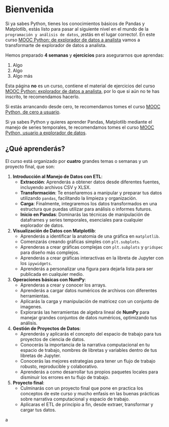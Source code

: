 # Bienvenida {.unnumbered}




Si ya sabes Python, tienes los conocimientos básicos de Pandas y Matplotlib, estás listo para pasar al siguiente nivel en el mundo de la `programación y análisis de datos`, ¡estás en el lugar correcto!. En este curso [MOOC Python: de explorador de datos a analista](https://www.coursera.org/learn/pythonanalista/home/welcome) vamos a transformarte de explorador de datos a analista. 


Hemos preparado  **4 semanas** y **ejercicios** para asegurarnos que aprendas:

1. Algo
1. Algo
1. Algo más

Esta página **no** es un curso, contiene el material de ejercicios del curso [MOOC Python: explorador de datos a analista](https://www.coursera.org/learn/pythonanalista/home/welcome), por lo que si aún no te has inscrito, te recomendamos hacerlo.

::: {.callout-note appearance="simple"}
Si estás arrancando desde cero, te recomendamos tomes el curso [MOOC Python, de cero a usuario](https://www.coursera.org/learn/python-usuario). 
:::

::: {.callout-note appearance="simple"}
Si ya sabes Python y quieres aprender Pandas, Matplotlib mediante el manejo de series temporales, te recomendamos tomes el curso [MOOC Python, usuario a explorador de datos](https://www.coursera.org/learn/pythonexplorador). 
:::

## ¿Qué aprenderás?

El curso está organizado por **cuatro** grandes temas o semanas y un proyecto final, que son:

1. **Introducción al Manejo de Datos con ETL**:
   - **Extracción**: Aprenderás a obtener datos desde diferentes fuentes, incluyendo archivos CSV y XLSX.
   - **Transformación**: Te enseñaremos a manipular y preparar tus datos utilizando `pandas`, facilitando la limpieza y organización.
   - **Carga**: Finalmente, integraremos los datos transformados en una estructura que puedas utilizar para análisis o informes futuros.
   -  **Inicio en Pandas**: Dominarás las técnicas de manipulación de dataframes y series temporales, esenciales para cualquier explorador de datos.

2. **Visualización de Datos con Matplotlib**:
   - Aprenderás a identificar la anatomia de una gráfica en `matplotlib`.
   - Comenzarás creando gráficas simples con `plt.subplots`.
   - Aprenderas a crear gráficas complejas con `plt.subplots` y `gridspec` para diseño más complejos.
   - Aprenderás a crear gráficas interactivas en la libreta de Jupyter con los `ipywidgets`.
   - Aprenderás a personalizar una figura para dejarla lista para ser publicada en cualquier medio.

3. **Operaciones básicas con NumPy**:
   - Aprenderas a crear y conocer los arrays.
   - Aprenderás a cargar datos numéricos de archivos con diferentes herramientas.
   - Aplicarás la carga y manipulación de matricez con un conjunto de imagenes.
   - Explorarás las herramientas de algebra lineal  de **NumPy** para manejar grandes conjuntos de datos numéricos, optimizando tus análisis. 

4. **Gestión de Proyectos de Datos**:
   - Aprenderás y aplicarás el concepto del espacio de trabajo para tus proyectos de ciencia de datos.
   - Conocerás la importancia de la narrativa computacional en tu espacio de trabajo, nombres de libretas y variables dentro de tus libretas de Jupyter.
   - Conocerás las mejores estrategias para tener un flujo de trabajo robusto, reproducible y colaborativo.
   - Aprenderás a como desarrollar  tus propios paquetes locales para disminuir los errores en tu flujo de trabajo.

5. **Proyecto final**: 
    - Culminarás con un proyecto final que pone en practica los conceptos de este curso y mucho enfasis en las buenas prácticas sobre narrativa computacional y espacio de trabajo.
    - Aplicaras el ETL de principio a fin, desde extraer, transformar y cargar tus datos.


a